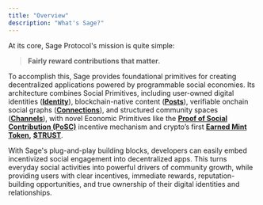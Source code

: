 ```yaml
---
title: "Overview"
description: "What's Sage?"
---
```


At its core, Sage Protocol's mission is quite simple:

> **Fairly reward contributions that matter.**

To accomplish this, Sage provides foundational primitives for creating decentralized applications powered by programmable social economies. Its architecture combines Social Primitives, including user-owned digital identities ([**Identity**](/concepts/1-identity)), blockchain-native content ([**Posts**](/concepts/2-posts)), verifiable onchain social graphs ([**Connections**](/concepts/3-connections)), and structured community spaces ([**Channels**](/concepts/4-channels)), with novel Economic Primitives like the [**Proof of Social Contribution (PoSC)**](/introduction/2-posc) incentive mechanism and crypto’s first [**Earned Mint Token**](/introduction/3-emt)**,** [**\$TRUST**](/introduction/4-trust).

With Sage's plug-and-play building blocks, developers can easily embed incentivized social engagement into decentralized apps. This turns everyday social activities into powerful drivers of community growth, while providing users with clear incentives, immediate rewards, reputation-building opportunities, and true ownership of their digital identities and relationships.
